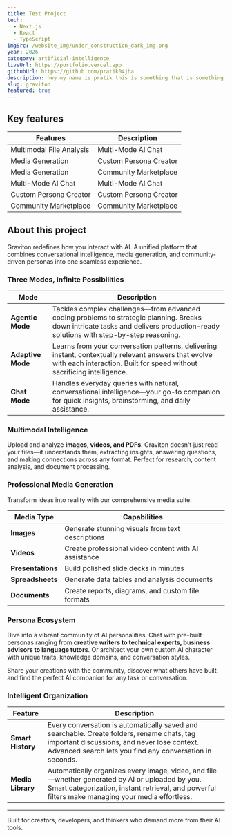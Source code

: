 ```yaml
---
title: Test Project
tech: 
  - Next.js
  - React
  - TypeScript
imgSrc: /website_img/under_construction_dark_img.png
year: 2026
category: artificial-intelligence
liveUrl: https://portfolio.vercel.app
githubUrl: https://github.com/pratik04jha
description: hey my name is pratik this is something that is something this is what is it or never part
slug: graviton
featured: true
---
```


## Key features

|Features| Description |
|----------------|-------------|
| Multimodal File Analysis | Multi-Mode AI Chat |
| Media Generation | Custom Persona Creator |
| Media Generation     | Community Marketplace |
| Multi-Mode AI Chat | Multi-Mode AI Chat |
| Custom Persona Creator | Custom Persona Creator |
| Community Marketplace | Community Marketplace |

## About this project

Graviton redefines how you interact with AI. A unified platform that combines conversational intelligence, media generation, and community-driven personas into one seamless experience.

### Three Modes, Infinite Possibilities

| Mode           | Description |
|----------------|-------------|
| **Agentic Mode** | Tackles complex challenges—from advanced coding problems to strategic planning. Breaks down intricate tasks and delivers production-ready solutions with step-by-step reasoning. |
| **Adaptive Mode** | Learns from your conversation patterns, delivering instant, contextually relevant answers that evolve with each interaction. Built for speed without sacrificing intelligence. |
| **Chat Mode**     | Handles everyday queries with natural, conversational intelligence—your go-to companion for quick insights, brainstorming, and daily assistance. |

### Multimodal Intelligence

Upload and analyze **images, videos, and PDFs**. Graviton doesn't just read your files—it understands them, extracting insights, answering questions, and making connections across any format. Perfect for research, content analysis, and document processing.

### Professional Media Generation

Transform ideas into reality with our comprehensive media suite:

| Media Type     | Capabilities |
|----------------|--------------|
| **Images**       | Generate stunning visuals from text descriptions |
| **Videos**       | Create professional video content with AI assistance |
| **Presentations**| Build polished slide decks in minutes |
| **Spreadsheets** | Generate data tables and analysis documents |
| **Documents**    | Create reports, diagrams, and custom file formats |

### Persona Ecosystem

Dive into a vibrant community of AI personalities. Chat with pre-built personas ranging from **creative writers to technical experts, business advisors to language tutors**. Or architect your own custom AI character with unique traits, knowledge domains, and conversation styles.

Share your creations with the community, discover what others have built, and find the perfect AI companion for any task or conversation.

### Intelligent Organization

| Feature         | Description |
|-----------------|-------------|
| **Smart History** | Every conversation is automatically saved and searchable. Create folders, rename chats, tag important discussions, and never lose context. Advanced search lets you find any conversation in seconds. |
| **Media Library** | Automatically organizes every image, video, and file—whether generated by AI or uploaded by you. Smart categorization, instant retrieval, and powerful filters make managing your media effortless. |

---

Built for creators, developers, and thinkers who demand more from their AI tools.
